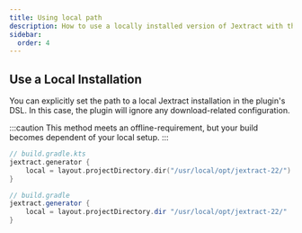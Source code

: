 ```yaml
---
title: Using local path
description: How to use a locally installed version of Jextract with the Gradle Jextract plugin
sidebar:
  order: 4
---
```



## Use a Local Installation

You can explicitly set the path to a local Jextract installation in the plugin's DSL.
In this case, the plugin will ignore any download-related configuration.

:::caution
This method meets an offline-requirement, but your build becomes dependent of your local setup.
:::

<Tabs syncKey="dsl">
<TabItem label="Kotlin">

```kts "local"
// build.gradle.kts
jextract.generator {
    local = layout.projectDirectory.dir("/usr/local/opt/jextract-22/")
}
```

</TabItem>
<TabItem label="Groovy">

```groovy "local"
// build.gradle
jextract.generator {
    local = layout.projectDirectory.dir "/usr/local/opt/jextract-22/"
}
```

</TabItem>
</Tabs>
